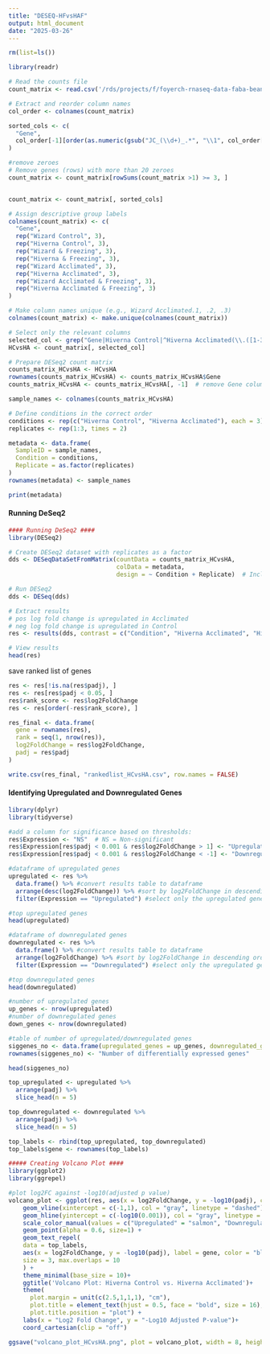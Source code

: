 ```yaml
---
title: "DESEQ-HFvsHAF"
output: html_document
date: "2025-03-26"
---
```


```r
rm(list=ls())
```

```r
library(readr)

# Read the counts file
count_matrix <- read.csv('/rds/projects/f/foyerch-rnaseq-data-faba-bean/PCA/counts_matrix.csv')

# Extract and reorder column names
col_order <- colnames(count_matrix)

sorted_cols <- c(
  "Gene",
  col_order[-1][order(as.numeric(gsub("JC_(\\d+)_.*", "\\1", col_order[-1])))]
)

#remove zeroes
# Remove genes (rows) with more than 20 zeroes
count_matrix <- count_matrix[rowSums(count_matrix >1) >= 3, ]


count_matrix <- count_matrix[, sorted_cols]
```

```r
# Assign descriptive group labels
colnames(count_matrix) <- c(
  "Gene",
  rep("Wizard Control", 3),
  rep("Hiverna Control", 3),
  rep("Wizard & Freezing", 3),
  rep("Hiverna & Freezing", 3),
  rep("Wizard Acclimated", 3),
  rep("Hiverna Acclimated", 3),
  rep("Wizard Acclimated & Freezing", 3),
  rep("Hiverna Acclimated & Freezing", 3)
)

# Make column names unique (e.g., Wizard Acclimated.1, .2, .3)
colnames(count_matrix) <- make.unique(colnames(count_matrix))

```

```r
# Select only the relevant columns
selected_col <- grep("Gene|Hiverna Control|^Hiverna Acclimated(\\.([1-3]))?$", colnames(count_matrix), value = TRUE)
HCvsHA <- count_matrix[, selected_col]
```

```r
# Prepare DESeq2 count matrix
counts_matrix_HCvsHA <- HCvsHA
rownames(counts_matrix_HCvsHA) <- counts_matrix_HCvsHA$Gene
counts_matrix_HCvsHA <- counts_matrix_HCvsHA[, -1]  # remove Gene column

```

```r
sample_names <- colnames(counts_matrix_HCvsHA)

# Define conditions in the correct order
conditions <- rep(c("Hiverna Control", "Hiverna Acclimated"), each = 3)
replicates <- rep(1:3, times = 2)

metadata <- data.frame(
  SampleID = sample_names,
  Condition = conditions,
  Replicate = as.factor(replicates)
)
rownames(metadata) <- sample_names

print(metadata)
```

#### Running DeSeq2 ####
```r
#### Running DeSeq2 ####
library(DESeq2)

# Create DESeq2 dataset with replicates as a factor
dds <- DESeqDataSetFromMatrix(countData = counts_matrix_HCvsHA,
                              colData = metadata,
                              design = ~ Condition + Replicate)  # Include Replicate in design

# Run DESeq2
dds <- DESeq(dds)

# Extract results 
# pos log fold change is upregulated in Acclimated
# neg log fold change is upregulated in Control
res <- results(dds, contrast = c("Condition", "Hiverna Acclimated", "Hiverna Control"))

# View results
head(res)
```
save ranked list of genes
```r
res <- res[!is.na(res$padj), ]
res <- res[res$padj < 0.05, ]
res$rank_score <- res$log2FoldChange
res <- res[order(-res$rank_score), ]

res_final <- data.frame(
  gene = rownames(res),
  rank = seq(1, nrow(res)),
  log2FoldChange = res$log2FoldChange,
  padj = res$padj
)

write.csv(res_final, "rankedlist_HCvsHA.csv", row.names = FALSE)
```


#### Identifying Upregulated and Downregulated Genes ####
```r
library(dplyr)
library(tidyverse)

#add a column for significance based on thresholds:
res$Expression <- "NS"  # NS = Non-significant
res$Expression[res$padj < 0.001 & res$log2FoldChange > 1] <- "Upregulated" #upregulated genes
res$Expression[res$padj < 0.001 & res$log2FoldChange < -1] <- "Downregulated" #downregulated genes

#dataframe of upregulated genes
upregulated <- res %>%
  data.frame() %>% #convert results table to dataframe
  arrange(desc(log2FoldChange)) %>% #sort by log2FoldChange in descending order
  filter(Expression == "Upregulated") #select only the upregulated genes 

#top upregulated genes
head(upregulated)
```

```r
#dataframe of downregulated genes
downregulated <- res %>%
  data.frame() %>% #convert results table to dataframe
  arrange(log2FoldChange) %>% #sort by log2FoldChange in descending order
  filter(Expression == "Downregulated") #select only the upregulated genes 

#top downregulated genes
head(downregulated)
```

```r
#number of upregulated genes
up_genes <- nrow(upregulated)
#number of downregulated genes
down_genes <- nrow(downregulated)

#table of number of upregulated/downregulated genes
siggenes_no <- data.frame(upregulated_genes = up_genes, downregulated_genes = down_genes)
rownames(siggenes_no) <- "Number of differentially expressed genes"

head(siggenes_no)
```

```r
top_upregulated <- upregulated %>%
  arrange(padj) %>%
  slice_head(n = 5)

top_downregulated <- downregulated %>%
  arrange(padj) %>%
  slice_head(n = 5)

top_labels <- rbind(top_upregulated, top_downregulated)
top_labels$gene <- rownames(top_labels)
```

```r
##### Creating Volcano Plot ####
library(ggplot2)
library(ggrepel)

#plot log2FC against -log10(adjusted p value)
volcano_plot <- ggplot(res, aes(x = log2FoldChange, y = -log10(padj), color = Expression)) +
    geom_vline(xintercept = c(-1,1), col = "gray", linetype = "dashed")+ #log2FC threshold
    geom_hline(yintercept = c(-log10(0.001)), col = "gray", linetype = "dashed")+ #P-value threshold
    scale_color_manual(values = c("Upregulated" = "salmon", "Downregulated" = "cyan3", "NS" = "gray"))+ #colour upregulated/downregulated
    geom_point(alpha = 0.6, size=1) +
    geom_text_repel(
    data = top_labels,
    aes(x = log2FoldChange, y = -log10(padj), label = gene, color = "black"),
    size = 3, max.overlaps = 10
    ) +
    theme_minimal(base_size = 10)+
    ggtitle('Volcano Plot: Hiverna Control vs. Hiverna Acclimated')+
    theme(
      plot.margin = unit(c(2.5,1,1,1), "cm"),
      plot.title = element_text(hjust = 0.5, face = "bold", size = 16),
      plot.title.position = "plot") +
    labs(x = "Log2 Fold Change", y = "-Log10 Adjusted P-value")+
    coord_cartesian(clip = "off")

ggsave("volcano_plot_HCvsHA.png", plot = volcano_plot, width = 8, height = 7, dpi = 300)
```